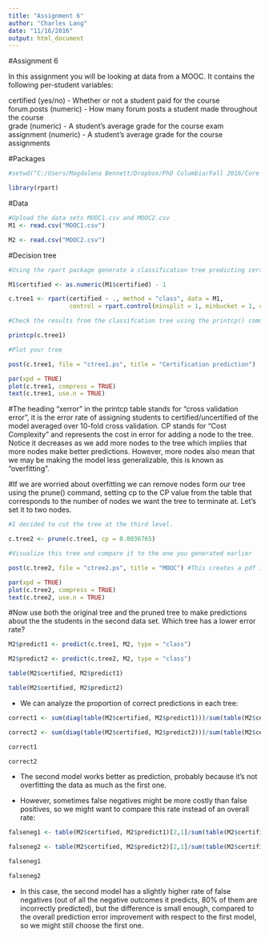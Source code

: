 ---
title: "Assignment 6"
author: "Charles Lang"
date: "11/16/2016"
output: html_document
---
#Assignment 6

In this assignment you will be looking at data from a MOOC. It contains the following per-student variables:

certified (yes/no) - Whether or not a student paid for the course  
forum.posts (numeric) - How many forum posts a student made throughout the course  
grade (numeric) - A student's average grade for the course exam  
assignment (numeric) - A student's average grade for the course assignments  

#Packages
```{r}
#setwd("C:/Users/Magdalena Bennett/Dropbox/PhD Columbia/Fall 2016/Core Methods in EDM/assignment6b")

library(rpart)
```

#Data
```{r}
#Upload the data sets MOOC1.csv and MOOC2.csv
M1 <- read.csv("MOOC1.csv")

M2 <- read.csv("MOOC2.csv")

```

#Decision tree
```{r}
#Using the rpart package generate a classification tree predicting certified from the other variables in the M1 data frame.

M1$certified <- as.numeric(M1$certified) - 1

c.tree1 <- rpart(certified ~ ., method = "class", data = M1,
                 control = rpart.control(minsplit = 1, minbucket = 1, cp = 0.001))

#Check the results from the classifcation tree using the printcp() command

printcp(c.tree1)

#Plot your tree

post(c.tree1, file = "ctree1.ps", title = "Certification prediction")

par(xpd = TRUE)
plot(c.tree1, compress = TRUE)
text(c.tree1, use.n = TRUE)

```

#The heading "xerror" in the printcp table stands for "cross validation error", it is the error rate of assigning students to certified/uncertified of the model averaged over 10-fold cross validation. CP stands for "Cost Complexity" and represents the cost in error for adding a node to the tree. Notice it decreases as we add more nodes to the tree which implies that more nodes make better predictions. However, more nodes also mean that we may be making the model less generalizable, this is known as "overfitting".

#If we are worried about overfitting we can remove nodes form our tree using the prune() command, setting cp to the CP value from the table that corresponds to the number of nodes we want the tree to terminate at. Let's set it to two nodes.

```{r}

#I decided to cut the tree at the third level.

c.tree2 <- prune(c.tree1, cp = 0.0036765)

#Visualize this tree and compare it to the one you generated earlier

post(c.tree2, file = "ctree2.ps", title = "MOOC") #This creates a pdf image of the tree

par(xpd = TRUE)
plot(c.tree2, compress = TRUE)
text(c.tree2, use.n = TRUE)
```

#Now use both the original tree and the pruned tree to make predictions about the the students in the second data set. Which tree has a lower error rate?

```{r}
M2$predict1 <- predict(c.tree1, M2, type = "class")

M2$predict2 <- predict(c.tree2, M2, type = "class")

table(M2$certified, M2$predict1)

table(M2$certified, M2$predict2)

```

- We can analyze the proportion of correct predictions in each tree:

```{r}
correct1 <- sum(diag(table(M2$certified, M2$predict1)))/sum(table(M2$certified, M2$predict1))

correct2 <- sum(diag(table(M2$certified, M2$predict2)))/sum(table(M2$certified, M2$predict2))

correct1

correct2
```

- The second model works better as prediction, probably because it's not overfitting the data as much as the first one.

- However, sometimes false negatives might be more costly than false positives, so we might want to compare this rate instead of an overall rate:

```{r}

falseneg1 <- table(M2$certified, M2$predict1)[2,1]/sum(table(M2$certified, M2$predict1)[,1])

falseneg2 <- table(M2$certified, M2$predict2)[2,1]/sum(table(M2$certified, M2$predict2)[,1])

falseneg1

falseneg2

```

- In this case, the second model has a slightly higher rate of false negatives (out of all the negative outcomes it predicts, 80% of them are incorrectly predicted), but the difference is small enough, compared to the overall prediction error improvement with respect to the first model, so we might still choose the first one.